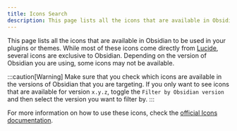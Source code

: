 ```yaml
---
title: Icons Search
description: This page lists all the icons that are available in Obsidian.
---
```




This page lists all the icons that are available in Obsidian to be used in your plugins or themes.
While most of these icons come directly from [Lucide](https://lucide.dev/icons),
several icons are exclusive to Obsidian.
Depending on the version of Obsidian you are using, some icons may not be available.

:::caution[Warning]
Make sure that you check which icons are available in the versions of Obsidian that you are targeting.
If you only want to see icons that are available for version `x.y.z`, toggle the `Filter by Obsidian version` and then
select the version you want to filter by.
:::

For more information on how to use these icons, check the [official Icons documentation](https://docs.obsidian.md/Plugins/User+interface/Icons).

<br/>

<ObsidianIcons client:load />
